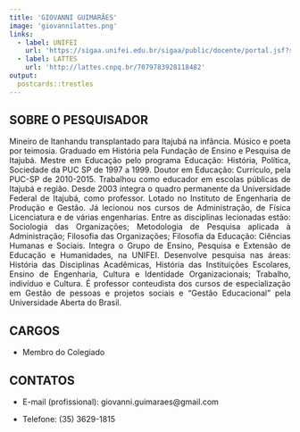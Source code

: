 ```yaml
---
title: 'GIOVANNI GUIMARÃES'
image: 'giovannilattes.png'
links:
  - label: UNIFEI
    url: 'https://sigaa.unifei.edu.br/sigaa/public/docente/portal.jsf?siape=1380779'
  - label: LATTES
    url: 'http://lattes.cnpq.br/7079783928118482'
output:
  postcards::trestles
---
```


<div style="text-align: justify">

## SOBRE O PESQUISADOR

Mineiro de Itanhandu transplantado para Itajubá na infância. Músico e poeta por 
teimosia. Graduado em História pela Fundação de Ensino e Pesquisa de Itajubá. 
Mestre em Educação pelo programa Educação: História, Política, Sociedade da PUC 
SP de 1997 a 1999. Doutor em Educação: Currículo, pela PUC-SP de 2010-2015. 
Trabalhou como educador em escolas públicas de Itajubá e região. Desde 2003 
integra o quadro permanente da Universidade Federal de Itajubá, como professor. 
Lotado no Instituto de Engenharia de Produção e Gestão. Já lecionou nos cursos 
de Administração, de Física Licenciatura e de várias engenharias. Entre as 
disciplinas lecionadas estão: Sociologia das Organizações; Metodologia de 
Pesquisa aplicada à Administração; Filosofia das Organizações; Filosofia da 
Educação: Ciências Humanas e Sociais. Integra o Grupo de Ensino, Pesquisa e 
Extensão de Educação e Humanidades, na UNIFEI. Desenvolve pesquisa nas áreas: 
História das Disciplinas Acadêmicas, História das Instituições Escolares, Ensino 
de Engenharia, Cultura e Identidade Organizacionais; Trabalho, indivíduo e 
Cultura. É professor conteudista dos cursos de especialização em Gestão de 
pessoas e projetos sociais e "Gestão Educacional" pela Universidade Aberta do 
Brasil.

## CARGOS

- Membro do Colegiado

## CONTATOS

- E-mail (profissional): giovanni.guimaraes@gmail.com 

- Telefone: (35) 3629-1815

